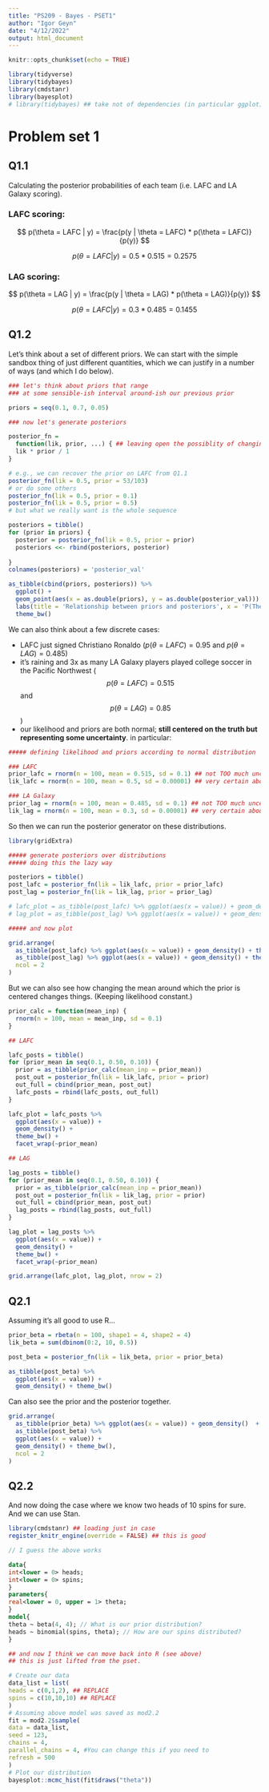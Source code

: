 ```yaml
---
title: "PS209 - Bayes - PSET1"
author: "Igor Geyn"
date: "4/12/2022"
output: html_document
---
```


```r
knitr::opts_chunk$set(echo = TRUE)

library(tidyverse)
library(tidybayes)
library(cmdstanr)
library(bayesplot)
# library(tidybayes) ## take not of dependencies (in particular ggplot)

```

# Problem set 1

## Q1.1

Calculating the posterior probabilities of each team (i.e. LAFC and LA Galaxy scoring).

### LAFC scoring:

$$ p(\theta = LAFC | y) = \frac{p(y | \theta = LAFC) * p(\theta = LAFC)}{p(y)} $$

$$ p(\theta = LAFC | y) = 0.5 * 0.515 = 0.2575 $$

### LAG scoring:

$$ p(\theta = LAG | y) = \frac{p(y | \theta = LAG) * p(\theta = LAG)}{p(y)} $$

$$ p(\theta = LAFC | y) = 0.3 * 0.485 = 0.1455  $$

## Q1.2

Let's think about a set of different priors. We can start with the simple sandbox thing of just different quantities, which we can justify in a number of ways (and which I do below).

```r

### let's think about priors that range 
### at some sensible-ish interval around-ish our previous prior

priors = seq(0.1, 0.7, 0.05)

### now let's generate posteriors

posterior_fn = 
  function(lik, prior, ...) { ## leaving open the possiblity of changing p(y)
  lik * prior / 1
}

# e.g., we can recover the prior on LAFC from Q1.1
posterior_fn(lik = 0.5, prior = 53/103)
# or do some others
posterior_fn(lik = 0.5, prior = 0.1)
posterior_fn(lik = 0.5, prior = 0.5)
# but what we really want is the whole sequence

posteriors = tibble()
for (prior in priors) {
  posterior = posterior_fn(lik = 0.5, prior = prior)
  posteriors <<- rbind(posteriors, posterior)
  
}
colnames(posteriors) = 'posterior_val'

as_tibble(cbind(priors, posteriors)) %>% 
  ggplot() + 
  geom_point(aes(x = as.double(priors), y = as.double(posterior_val))) +
  labs(title = 'Relationship between priors and posteriors', x = 'P(Theta)', y = 'P(Theta | y)') +
  theme_bw()
```

We can also think about a few discrete cases:

- LAFC just signed Christiano Ronaldo ($p(\theta = LAFC) = 0.95$ and $p(\theta = LAG) = 0.485$)
- it's raining and 3x as many LA Galaxy players played college soccer in the Pacific Northwest ($$p(\theta = LAFC) = 0.515$$ and $$p(\theta = LAG) = 0.85$$)
- our likelihood and priors are both normal; **still centered on the truth but representing some uncertainty**. in particular:

```r

##### defining likelihood and priors according to normal distribution

### LAFC
prior_lafc = rnorm(n = 100, mean = 0.515, sd = 0.1) ## not TOO much uncertainty
lik_lafc = rnorm(n = 100, mean = 0.5, sd = 0.00001) ## very certain about likelihood

### LA Galaxy
prior_lag = rnorm(n = 100, mean = 0.485, sd = 0.1) ## not TOO much uncertainty
lik_lag = rnorm(n = 100, mean = 0.3, sd = 0.00001) ## very certain about likelihood

```

So then we can run the posterior generator on these distributions.

```r

library(gridExtra)

##### generate posteriors over distributions
##### doing this the lazy way

posteriors = tibble()
post_lafc = posterior_fn(lik = lik_lafc, prior = prior_lafc)
post_lag = posterior_fn(lik = lik_lag, prior = prior_lag)

# lafc_plot = as_tibble(post_lafc) %>% ggplot(aes(x = value)) + geom_density() + theme_bw()
# lag_plot = as_tibble(post_lag) %>% ggplot(aes(x = value)) + geom_density() + theme_bw()

##### and now plot

grid.arrange(
  as_tibble(post_lafc) %>% ggplot(aes(x = value)) + geom_density() + theme_bw(),
  as_tibble(post_lag) %>% ggplot(aes(x = value)) + geom_density() + theme_bw(),
  ncol = 2
)

```

But we can also see how changing the mean around which the prior is centered changes things. (Keeping likelihood constant.)

```r

prior_calc = function(mean_inp) {
  rnorm(n = 100, mean = mean_inp, sd = 0.1)
}

## LAFC

lafc_posts = tibble()
for (prior_mean in seq(0.1, 0.50, 0.10)) {
  prior = as_tibble(prior_calc(mean_inp = prior_mean))
  post_out = posterior_fn(lik = lik_lafc, prior = prior)
  out_full = cbind(prior_mean, post_out)
  lafc_posts = rbind(lafc_posts, out_full)
} 

lafc_plot = lafc_posts %>% 
  ggplot(aes(x = value)) + 
  geom_density() +
  theme_bw() + 
  facet_wrap(~prior_mean)

## LAG

lag_posts = tibble()
for (prior_mean in seq(0.1, 0.50, 0.10)) {
  prior = as_tibble(prior_calc(mean_inp = prior_mean))
  post_out = posterior_fn(lik = lik_lag, prior = prior)
  out_full = cbind(prior_mean, post_out)
  lag_posts = rbind(lag_posts, out_full)
} 

lag_plot = lag_posts %>% 
  ggplot(aes(x = value)) + 
  geom_density() +
  theme_bw() + 
  facet_wrap(~prior_mean)

grid.arrange(lafc_plot, lag_plot, nrow = 2)

```


## Q2.1

Assuming it's all good to use R...

```r

prior_beta = rbeta(n = 100, shape1 = 4, shape2 = 4)
lik_beta = sum(dbinom(0:2, 10, 0.5))

post_beta = posterior_fn(lik = lik_beta, prior = prior_beta)

as_tibble(post_beta) %>% 
  ggplot(aes(x = value)) + 
  geom_density() + theme_bw()

```

Can also see the prior and the posterior together.

```r

grid.arrange(
  as_tibble(prior_beta) %>% ggplot(aes(x = value)) + geom_density()  + theme_bw(),
  as_tibble(post_beta) %>% 
  ggplot(aes(x = value)) + 
  geom_density() + theme_bw(),
  ncol = 2
)

```

## Q2.2

And now doing the case where we know two heads of 10 spins for sure. And we can use Stan.

```r

library(cmdstanr) ## loading just in case
register_knitr_engine(override = FALSE) ## this is good

```

```stan

// I guess the above works

data{
int<lower = 0> heads;
int<lower = 0> spins;
}
parameters{
real<lower = 0, upper = 1> theta;
}
model{
theta ~ beta(4, 4); // What is our prior distribution?
heads ~ binomial(spins, theta); // How are our spins distributed?
}


```

```r

## and now I think we can move back into R (see above)
## this is just lifted from the pset.

# Create our data
data_list = list(
heads = c(0,1,2), ## REPLACE
spins = c(10,10,10) ## REPLACE
)
# Assuming above model was saved as mod2.2
fit = mod2.2$sample(
data = data_list,
seed = 123,
chains = 4,
parallel_chains = 4, #You can change this if you need to
refresh = 500
)
# Plot our distribution
bayesplot::mcmc_hist(fit$draws("theta"))

```


